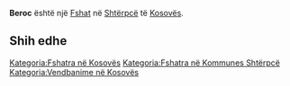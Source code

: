 {{Fshat në Kosovës
 | Emri                = Beroc
| sqi_N_name = Beroc
| sqi_N_FULL_NAME_RO = Beroc
| sqi_N_FULL_NAME_ND_RO = Beroc
| sqi_N_SORT_NAME_RG = BEROC
| sqi_N_FULL_NAME_RG = Beroc
| sqi_N_FULL_NAME_ND_RG = Beroc
| sqi_V_name = Beverc
| sqi_V_FULL_NAME_RO = Beverc Berofc
| sqi_V_FULL_NAME_ND_RO = Beverc Berofc
| sqi_V_SORT_NAME_RG = BEVERC BEROFC
| sqi_V_FULL_NAME_RG = Beverc Berofc
| sqi_V_FULL_NAME_ND_RG = Beverc Berofc
| srp_N_name = Berevce
| srp_N_FULL_NAME_RO = Berevce
| srp_N_FULL_NAME_ND_RO = Berevce
| srp_N_SORT_NAME_RG = BEREVCE
| srp_N_FULL_NAME_RG = Berevce
| srp_N_FULL_NAME_ND_RG = Berevce
| srp_NS_name = Беревце
| srp_NS_FULL_NAME_RO = Беревце
| srp_NS_FULL_NAME_ND_RO = Беревце
| srp_NS_SORT_NAME_RG = БЕРЕВЦЕ
| srp_NS_FULL_NAME_RG = Беревце
| srp_NS_FULL_NAME_ND_RG = Беревце
| std_V_name = Berevci
| std_V_FULL_NAME_RO = Berevci
| std_V_FULL_NAME_ND_RO = Berevci
| std_V_SORT_NAME_RG = BEREVCI
| std_V_FULL_NAME_RG = Berevci
| std_V_FULL_NAME_ND_RG = Berevci

 | Emri (Rasa dhanore) = 
 | Figura              = 
 | Shteti              = Kosovo
 | Komuna              = Shtërpcë
 | Kodi postar         = 
 | Sipërfaqja          = 

 | Popullsia           = 

 | Regj. i popullsisë  = 
 | Dend. e popullsisë  = 
 | Faqja zyrtare       = 
 <!--- Koordinatat ----> 
 | Gjerësia            = 42.245556
 | Gjatësia            = 21.024444
 | Lartësia            = 
}}
'''Beroc''' është një [[Fshat]] në [[Shtërpcë]] të [[Kosovës]].

<!-- == Gjeografia == -->
<!-- == Historia == -->
<!-- == Demografia == -->
== Shih edhe ==
{{Komuna Shtërpcë}}
{{Kosovo-Administrata-Cung}}

[[Kategoria:Fshatra në Kosovës]]
[[Kategoria:Fshatra në Kommunes Shtërpcë]]
[[Kategoria:Vendbanime në Kosovës]]